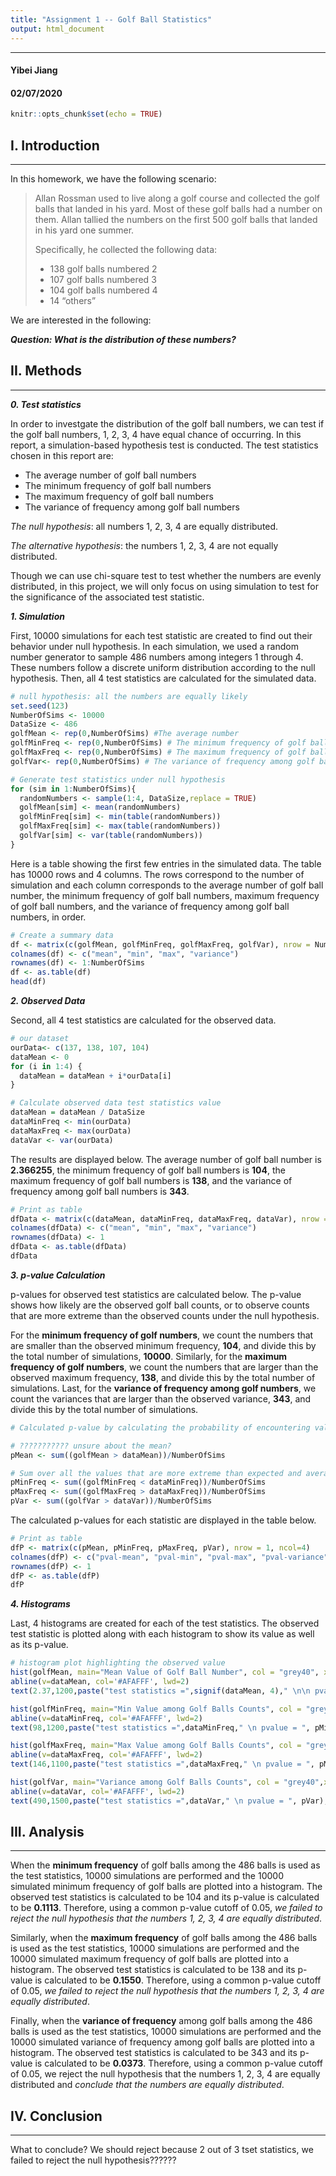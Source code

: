 ```yaml
---
title: "Assignment 1 -- Golf Ball Statistics"
output: html_document
---
```


---

#### Yibei Jiang
#### 02/07/2020

```r
knitr::opts_chunk$set(echo = TRUE)
```

## I. Introduction

---

In this homework, we have the following scenario:    

> Allan Rossman used to live along a golf course and collected the golf balls that landed in his yard. Most of these golf balls had a number on them. Allan tallied the numbers on the first 500 golf balls that landed in his yard one summer.   
>
> Specifically, he collected the following data:   
>
> * 138  golf balls numbered 2   
> * 107  golf balls numbered 3  
> * 104  golf balls numbered 4   
> * 14 "others"   

We are interested in the following:    

***Question: What is the distribution of these numbers?***


## II. Methods

---

***0. Test statistics***

In order to investgate the distribution of the golf ball numbers, we can test if the golf ball numbers, 1, 2, 3, 4 have equal chance of occurring. In this report, a simulation-based hypothesis test is conducted. The test statistics chosen in this report are:    

* The average number of golf ball numbers
* The minimum frequency of golf ball numbers
* The maximum frequency of golf ball numbers
* The variance of frequency among golf ball numbers     

_The null hypothesis_: all numbers 1, 2, 3, 4 are equally distributed.    

_The alternative hypothesis_: the numbers 1, 2, 3, 4 are not equally distributed.

Though we can use chi-square test to test whether the numbers are evenly distributed, in this project, we will only focus on using simulation to test for the significance of the associated test statistic.

***1. Simulation***

First, 10000 simulations for each test statistic are created to find out their behavior under null hypothesis. In each simulation, we used a random number generator to sample 486 numbers among integers 1 through 4. These numbers follow a discrete uniform distribution according to the null hypothesis. Then, all 4 test statistics are calculated for the simulated data.

```r
# null hypothesis: all the numbers are equally likely
set.seed(123)
NumberOfSims <- 10000
DataSize <- 486
golfMean <- rep(0,NumberOfSims) #The average number
golfMinFreq <- rep(0,NumberOfSims) # The minimum frequency of golf ball numbers
golfMaxFreq <- rep(0,NumberOfSims) # The maximum frequency of golf ball numbers
golfVar<- rep(0,NumberOfSims) # The variance of frequency among golf ball numbers     

# Generate test statistics under null hypothesis
for (sim in 1:NumberOfSims){
  randomNumbers <- sample(1:4, DataSize,replace = TRUE)
  golfMean[sim] <- mean(randomNumbers)
  golfMinFreq[sim] <- min(table(randomNumbers))
  golfMaxFreq[sim] <- max(table(randomNumbers))
  golfVar[sim] <- var(table(randomNumbers))
}

```


Here is a table showing the first few entries in the simulated data. The table has 10000 rows and 4 columns. The rows correspond to the number of simulation and each column corresponds to the average number of golf ball number, the minimum frequency of golf ball numbers, maximum frequency of golf ball numbers, and the variance of frequency among golf ball numbers, in order.
```r
# Create a summary data
df <- matrix(c(golfMean, golfMinFreq, golfMaxFreq, golfVar), nrow = NumberOfSims, ncol = 4)
colnames(df) <- c("mean", "min", "max", "variance")
rownames(df) <- 1:NumberOfSims
df <- as.table(df)
head(df)
```


***2. Observed Data***

Second, all 4 test statistics are calculated for the observed data. 
```r
# our dataset
ourData<- c(137, 138, 107, 104)
dataMean <- 0
for (i in 1:4) {
  dataMean = dataMean + i*ourData[i]
}

# Calculate observed data test statistics value
dataMean = dataMean / DataSize
dataMinFreq <- min(ourData)
dataMaxFreq <- max(ourData)
dataVar <- var(ourData)
```

The results are displayed below. The average number of golf ball number is **2.366255**, the minimum frequency of golf ball numbers is **104**, the maximum frequency of golf ball numbers is **138**, and the variance of frequency among golf ball numbers is **343**.
```r
# Print as table
dfData <- matrix(c(dataMean, dataMinFreq, dataMaxFreq, dataVar), nrow = 1, ncol=4)
colnames(dfData) <- c("mean", "min", "max", "variance")
rownames(dfData) <- 1
dfData <- as.table(dfData)
dfData
```


***3. p-value Calculation***

p-values for observed test statistics are calculated below. The p-value shows how likely are the observed golf ball counts, or to observe counts that are more extreme than the observed counts under the null hypothesis.     

For the **minimum frequency of golf numbers**, we count the numbers that are smaller than the observed minimum frequency, **104**, and divide this by the total number of simulations, **10000**. Similarly, for the **maximum frequency of golf numbers**, we count the numbers that are larger than the observed maximum frequency, **138**, and divide this by the total number of simulations. Last, for the **variance of frequency among golf numbers**, we count the variances that are larger than the observed variance, **343**, and divide this by the total number of simulations.

```r
# Calculated p-value by calculating the probability of encountering values more extreme than observed

# ??????????? unsure about the mean?
pMean <- sum((golfMean > dataMean))/NumberOfSims

# Sum over all the values that are more extreme than expected and average over num of Simulations
pMinFreq <- sum((golfMinFreq < dataMinFreq))/NumberOfSims
pMaxFreq <- sum((golfMaxFreq > dataMaxFreq))/NumberOfSims
pVar <- sum((golfVar > dataVar))/NumberOfSims
```

The calculated p-values for each statistic are displayed in the table below.
```r
# Print as table
dfP <- matrix(c(pMean, pMinFreq, pMaxFreq, pVar), nrow = 1, ncol=4)
colnames(dfP) <- c("pval-mean", "pval-min", "pval-max", "pval-variance")
rownames(dfP) <- 1
dfP <- as.table(dfP)
dfP
```


***4. Histograms***

Last, 4 histograms are created for each of the test statistics. The observed test statistic is plotted along with each histogram to show its value as well as its p-value.

```r

# histogram plot highlighting the observed value
hist(golfMean, main="Mean Value of Golf Ball Number", col = "grey40", xlab="Mean", ylab="Count")
abline(v=dataMean, col='#AFAFFF', lwd=2)
text(2.37,1200,paste("test statistics =",signif(dataMean, 4)," \n\n pvalue = ", pMean), col="grey40",font=2)

hist(golfMinFreq, main="Min Value among Golf Balls Counts", col = "grey40", xlab="Min", ylab="Count")
abline(v=dataMinFreq, col='#AFAFFF', lwd=2)
text(98,1200,paste("test statistics =",dataMinFreq," \n pvalue = ", pMinFreq), col="grey40",font=2)

hist(golfMaxFreq, main="Max Value among Golf Balls Counts", col = "grey40", xlab="Max", ylab="Count")
abline(v=dataMaxFreq, col='#AFAFFF', lwd=2)
text(146,1100,paste("test statistics =",dataMaxFreq," \n pvalue = ", pMaxFreq), col="grey40",font=2)

hist(golfVar, main="Variance among Golf Balls Counts", col = "grey40",xlab="Variance", ylab="Count")
abline(v=dataVar, col='#AFAFFF', lwd=2)
text(490,1500,paste("test statistics =",dataVar," \n pvalue = ", pVar), col="grey40",font=2)
```


## III. Analysis

---

When the **minimum frequency** of golf balls among the 486 balls is used as the test statistics, 10000 simulations are performed and the 10000 simulated  minimum frequency of golf balls are plotted into a histogram. The observed test statistics is calculated to be 104 and its p-value is calculated to be **0.1113**. Therefore, using a common p-value cutoff of 0.05, _we failed to reject the null hypothesis that the numbers 1, 2, 3, 4 are equally distributed_.   

Similarly, when the **maximum frequency** of golf balls among the 486 balls is used as the test statistics, 10000 simulations are performed and the 10000 simulated  maximum frequency of golf balls are plotted into a histogram. The observed test statistics is calculated to be 138 and its p-value is calculated to be **0.1550**. Therefore, using a common p-value cutoff of 0.05, _we failed to reject the null hypothesis that the numbers 1, 2, 3, 4 are equally distributed_.

Finally, when the **variance of frequency** among golf balls among the 486 balls is used as the test statistics, 10000 simulations are performed and the 10000 simulated variance of frequency among golf balls are plotted into a histogram. The observed test statistics is calculated to be 343 and its p-value is calculated to be **0.0373**. Therefore, using a common p-value cutoff of 0.05, we reject the null hypothesis that the numbers 1, 2, 3, 4 are equally distributed and _conclude that the numbers are equally distributed_.

## IV. Conclusion

---

What to conclude? We should reject because 2 out of 3 tset statistics, we failed to reject the null hypothesis??????

